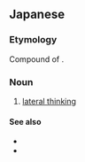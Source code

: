 ==Japanese==
{{ja-kanjitab|すい|へい|し|こう|yomi=o}}

===Etymology===
Compound of {{compound|水平|tr1=suihei|t1=[[lateral]]|思考|tr2=shikō|t2=[[thinking]], [[thought]]|lang=ja|sort=すいへいしこう}}.

===Noun===
{{ja-noun|すいへい しこう}}

# [[lateral thinking]]

====See also====
* {{pedialite|lang=ja}}
* {{pedialite|Lateral thinking}}